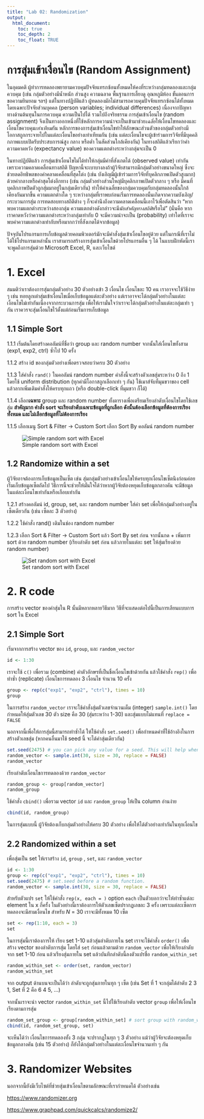 ```yaml
---
title: "Lab 02: Randomization"
output:
  html_document:
    toc: true
    toc_depth: 2
    toc_float: TRUE
---
```


# การสุ่มเข้าเงื่อนไข (Random Assignment)

ในอุดมคติ ผู้ทำการทดลองพยายามควบคุมปัจจัยแทรกซ้อนทั้งหมดให้คงที่ระหว่างกลุ่มทดลองและกลุ่มควบคุม (เช่น กลุ่มตัวอย่างมีน้ำหนัก ส่วนสูง ความฉลาด พื้นฐานการเลี้ยงดู อุณหภูมิห้อง ขั้นตอนการขอความยินยอม ฯลฯ) แต่ในทางปฏิบัติแล้ว ผู้ทดลองมักไม่สามารถควบคุมปัจจัยแทรกซ้อนได้ทั้งหมด โดยเฉพาะปัจจัยส่วนบุคคล (person variables; individual differences) เนื่องจากปัญหาทางด้านต้นทุนในการควบคุม ความเป็นไปได้ รวมไปถึงจริยธรรม การสุ่มเข้าเงื่อนไข (random assignment) จึงเป็นทางออกหนึ่งที่ใช้หลักการความน่าจะเป็นเข้ามาช่วย*เฉลี่ย*ให้เงื่อนไขทดลองและเงื่อนไขควบคุม*เท่าเทียม*กัน หลักการของการสุ่มเข้าเงื่อนไขทำให้ลักษณะส่วนตัวของกลุ่มตัวอย่างมีโอกาสถูกกระจายไปในแต่ละเงื่อนไขอย่างเท่าเทียมกัน (เช่น แต่ละเงื่อนไขจะผู้เข้าร่วมการวิจัยที่มีบุคคลิกภาพแบบเปิดรับประสบการณ์สูง กลาง หรือต่ำ ในสัดส่วนใกล้เคียงกัน) ในทางสถิติแล้วเรียกว่าค่าความคาดหวัง (expectancy value) ของความแตกต่างระหว่างกลุ่มจะเป็น 0

ในทางปฏิบัติแล้ว การสุ่มเข้าเงื่อนไขไม่ได้ทำให้กลุ่มมีค่าที่สังเกตได้ (observed value) เท่ากัน เพราะความคลาดเคลื่อนทางสถิติ ปัญหานี้จะเบาบางลงถ้าผู้วิจัยสามารถมีกลุ่มตัวอย่างขนาดใหญ่ ซึ่งจะช่วยลดอิทธิพลของค่าคลาดเคลื่อนที่สุดโต่ง (เช่น บังเอิญมีผู้เข้าร่วมการวิจัยที่บุคลิกภาพเปิดตัวสูงมาก) ด้วยค่ากลางหรือค่าสุดโต่งอีกทาง (เช่น กลุ่มตัวอย่างส่วนใหญ่มีบุคลิกภาพเปิดตัวกลาง ๆ หรือ มีคนที่บุคลิกภาพปิดตัวถูกสุ่มมาอยู่ในกลุ่มเดียวกัน) ทำให้ค่าเฉลี่ยของกลุ่มควบคุมกับกลุ่มทดลองนั้นใกล้เคียงกันมากขึ้น ความแตกต่างใด ๆ ระหว่างกลุ่มที่เราพบก่อนเริ่มการทดลองนั้นเกิดจากความบังเอิญ/กระบวนการสุ่ม การทดสอบทางสถิติต่าง ๆ ก็จะคำนึงถึงความคลาดเคลื่อนนี้เอาไว้เพื่อตัดสินว่า "หากพบความแตกต่างระหว่างสองกลุ่ม ความแตกต่างดังกล่าวจะมี*นัยสำคัญทางสถิติ*หรือไม่" (นั่นคือ หากเราคาดหวังว่าความแตกต่างระหว่างกลุ่มเท่ากับ 0 จะมีความน่าจะเป็น (probability) เท่าใดที่เราจะพบค่าความแตกต่างเท่ากับหรือมากกว่าที่สังเกตได้จากข้อมูล)

ปัจจุบันโปรแกรมการเก็บข้อมูลด้วยคอมพิวเตอร์มักจะมีคำสั่งสุ่มเข้าเงื่อนไขอยู่ด้วย แต่ในกรณีที่เราไม่ได้ใช้โปรแกรมเหล่านั้น เราสามารถสร้างการสุ่มเข้าเงื่อนไขด้วยโปรแกรมอื่น ๆ ได้ ในแบบฝึกหัดนี้เราจะพูดถึงการสุ่มด้วย Microsoft Excel, R, และเว็บไซต์

# 1. Excel

สมมติว่าเราต้องการสุ่มกลุ่มตัวอย่าง 30 ตัวอย่างเข้า 3 เงื่อนไข เงื่อนไขละ 10 คน เราอาจจะใช้วิธีง่าย ๆ เช่น ทอยลูกเต๋าสุ่มเข้าเงื่อนไขเมื่อเก็บข้อมูลแต่ละตัวอย่าง แต่เราอาจจะได้กลุ่มตัวอย่างในแต่ละเงื่อนไขไม่เท่ากันเนื่องจากกระบวนการสุ่ม เพื่อให้เรามั่นใจว่าเราจะได้กลุ่มตัวอย่างในแต่ละกลุ่มเท่า ๆ กัน เราควรจะสุ่มเงื่อนไขไว้ตั้งแต่ก่อนเริ่มการเก็บข้อมูล

## 1.1 Simple Sort

1.1.1 เริ่มต้นโดยสร้างคอลัมน์ที่ชื่อว่า group และ random number จากนั้นใส่เงื่อนไขทั้งสาม (exp1, exp2, ctrl) ซ้ำไป 10 ครั้ง

1.1.2 สร้าง id ของกลุ่มตัวอย่างเพื่อตรวจสอบว่าครบ 30 ตัวอย่าง

1.1.3 ใส่คำสั่ง `rand()` ในคอลัมน์ random number คำสั่งนี้จะสร้างตัวเลขสุ่มระหว่าง 0 ถึง 1 โดยใช้ uniform distribution (ทุกค่ามีโอกาสถูกเลือกเท่า ๆ กัน) ใช้เมาส์จับที่มุมขวาของ cell แล้วลากเพิ่มเติมคำสั่งให้ครบทุกแถว (หรือ double-click ที่มุมขวา ก็ได้)

1.1.4 เลือก**เฉพาะ** group และ random number ทั้งตารางเพื่อเตรียมเรียงลำดับเงื่อนไขโดยใช้เลขสุ่ม **สำคัญมาก คำสั่ง sort จะเรียงลำดับเฉพาะข้อมูลที่ถูกเลือก ดังนั้นต้องเลือกข้อมูลที่ต้องการเรียงทั้งหมด และไม่เลือกข้อมูลที่ไม่ต้องการเรียง**

1.1.5 เลือกเมนู Sort & Filter -\> Custom Sort เลือก Sort By คอลัมน์ random number

![Simple random sort with Excel](images/Lab_randomization/excel_simple_rand.png)

## 1.2 Randomize within a set

ผู้วิจัยอาจต้องการเก็บข้อมูลเป็นเซ็ต เช่น สุ่มกลุ่มตัวอย่างเข้าเงื่อนไขให้ครบทุกเงื่อนไขเซ็ตนึงก่อนค่อยเริ่มเก็บข้อมูลเซ็ตถัดไป วิธีการนี้จะช่วยให้มั่นใจได้ว่าหากผู้วิจัยต้องหยุดเก็บข้อมูลกลางคัน จะมีข้อมูลในแต่ละเงื่อนไขเท่ากันหรือเกือบเท่ากัน

1.2.1 สร้างคอลัมน์ id, group, set, และ random number ใส่ค่า set เพื่อให้กลุ่มตัวอย่างอยู่ในเซ็ตเดียวกัน (เช่น เซ็ตละ 3 ตัวอย่าง)

1.2.2 ใช้คำสั่ง rand() เติมในช่อง random number

1.2.3 เลือก Sort & Filter -\> Custom Sort แล้ว Sort By set ก่อน จากนั้นกด + เพิ่มการ sort ด้วย random number (เรียงลำดับ set ก่อน แล้วภายในแต่ละ set ให้สุ่มเรียงด้วย random number)

![Set random sort with Excel](images/Lab_randomization/excel_set_rand.png)

# 2. R code

การสร้าง vector ของค่าสุ่มใน R นั้นมีหลากหลายวิธีมาก วิธีที่จะแสดงต่อไปนี้เป็นการเลียนแบบการ sort ใน Excel

## 2.1 Simple Sort

เริ่มจากการสร้าง vector ของ `id`, `group`, และ `random_vector`

```r
id <- 1:30
```

เราจะใช้ `c()` เพื่อรวม (combine) ค่าตัวอักษรที่เป็นชื่อเงื่อนไขเข้าด้วยกัน แล้วใช้คำสั่ง `rep()` เพื่อทำซ้ำ (replicate) เงื่อนไขการทดลอง 3 เงื่อนไข จำนวน 10 ครั้ง

```r
group <- rep(c("exp1", "exp2", "ctrl"), times = 10)
group
```

ในการสร้าง `random_vector` เราจะใช้คำสั่งสุ่มตัวเลขจำนวนเต็ม (integer) `sample.int()` โดยกำหนดให้สุ่มตัวเลข 30 ตัว size คือ 30 (สุ่มระหว่าง 1-30) และสุ่มแบบไม่แทนที่ `replace = FALSE`

นอกจากนี้เพื่อให้การสุ่มนี้สามารถทำซ้ำได้ ให้ใช้คำสั่ง `set.seed()` เพื่อกำหนดค่าที่ใช้อ้างอิงในการสร้างตัวเลขสุ่ม (หากคนอื่นมาใช้ seed นี้ จะได้ค่าสุ่มเดียวกัน)

```r
set.seed(2475) # you can pick any value for a seed. This will help when you need to replicate the results.
random_vector <- sample.int(30, size = 30, replace = FALSE)
random_vector
```

เรียงลำดับเงื่อนไขการทดลองด้วย `random_vector`

```r
random_group <- group[random_vector]
random_group
```

ใช้คำสั่ง `cbind()` เพื่อรวม vector `id` และ `random_group` ให้เป็น column อ่านง่าย

```r
cbind(id, random_group)
```

ในการสุ่มแบบนี้ ผู้วิจัยต้องเก็บกลุ่มตัวอย่างให้ครบ 30 ตัวอย่าง เพื่อให้ได้ตัวอย่างเท่ากันในทุกเงื่อนไข

## 2.2 Randomized within a set

เพื่อสุ่มเป็น set ให้เราสร้าง `id`, `group` , `set`, และ `random_vector`

```r
id <- 1:30
group <- rep(c("exp1", "exp2", "ctrl"), times = 10)
set.seed(2475) # set.seed before a random function.
random_vector <- sample.int(30, size = 30, replace = FALSE)
```

สำหรับตัวแปร `set` ให้ใช้คำสั่ง `rep(x, each = )` option `each` เป็นตัวบอกว่าจะให้ทำซ้ำแต่ละ element ใน x กี่ครั้ง ในตัวอย่างนี้เราต้องการให้ตัวเลขเซ็ตปรากฏเลขละ 3 ครั้ง เพราะแต่ละเซ็ตการทดลองจะมีสามเงื่อนไข สำหรับ *N* = 30 เราจะมีทั้งหมด 10 เซ็ต

```r
set <- rep(1:10, each = 3)
set
```

ในการสุ่มนี้เราต้องการให้ เรียง set 1-10 แล้วสุ่มลำดับภายใน set เราจะใช้คำสั่ง `order()` เพื่อสร้าง vector ของลำดับการสุ่ม โดยใส่ `set` ก่อนแล้วตามด้วย `random_vector` เพื่อให้เรียงลำดับจาก set 1-10 ก่อน แล้วเรียงสุ่มภายใน set แล้วบันทึกลำดับนี้ลงตัวแปรชื่อ `random_within_set`

```r
random_within_set <- order(set, random_vector)
random_within_set
```

จาก output ด้านบนจะเป็นได้ว่า ลำดับจะถูกสุ่มภายในทุก ๆ เซ็ต (เช่น Set ที่ 1 จะกลุ่มได้ลำดับ 2 3 1, Set ที่ 2 คือ 6 4 5, ...)

จากนั้นเราจะนำ vector `random_within_set` นี้ไปใช้เรียงลำดับ vector `group` เพื่อให้เงื่อนไขเรียงตามการสุ่ม

```r
random_set_group <- group[random_within_set] # sort group with random_within_set
cbind(id, random_set_group, set)
```

จะเห็นได้ว่า เงื่อนไขการทดลองทั้ง 3 กลุ่ม จะปรากฏในทุก ๆ 3 ตัวอย่าง แม้ว่าผู้วิจัยจะต้องหยุดเก็บข้อมูลกลางคัน (เช่น 15 ตัวอย่าง) ก็ยังได้กลุ่มตัวอย่างในแต่ละเงื่อนไขจำนวนเท่า ๆ กัน

# 3. Randomizer Websites

นอกจากนี้ยังมีเว็บไซต์ที่ช่วยสุ่มเข้าเงื่อนไขตามลักษณะที่เรากำหนดได้ ตัวอย่างเช่น

<https://www.randomizer.org>

<https://www.graphpad.com/quickcalcs/randomize2/>
